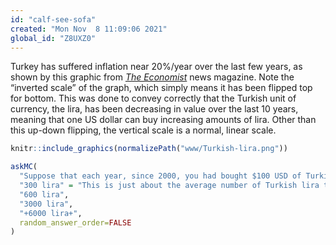 ```yaml
---
id: "calf-see-sofa"
created: "Mon Nov  8 11:09:06 2021"
global_id: "Z8UXZ0"
---
```




Turkey has suffered inflation near 20%/year over the last few years, as shown by this graphic from *[The Economist](https://www.economist.com/img/b/600/653/90/sites/default/files/images/print-edition/20210710_EUC775.png)* news magazine. Note the "inverted scale" of the graph, which simply means it has been flipped top for bottom. This was done to convey correctly that the Turkish unit of currency, the lira, has been decreasing in value over the last 10 years, meaning that one US dollar can buy increasing amounts of lira. Other than this up-down flipping, the vertical scale is a normal, linear scale.

```r
knitr::include_graphics(normalizePath("www/Turkish-lira.png"))
```




```r
askMC(
  "Suppose that each year, since 2000, you had bought $100 USD of Turkish lira, saving them under your mattress. How many lira would you have accumulated up to 2021? (Choose the best of these answers.)",
  "300 lira" = "This is just about the average number of Turkish lira that could be bought with $100 USD during the time period shown.",
  "600 lira",
  "3000 lira",
  "+6000 lira+",
  random_answer_order=FALSE
)
```


